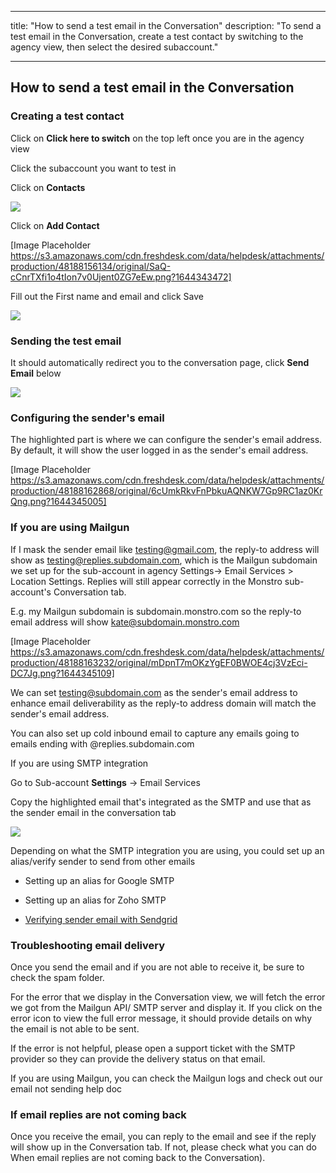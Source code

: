 
---
title: "How to send a test email in the Conversation"
description: "To send a test email in the Conversation, create a test contact by switching to the agency view, then select the desired subaccount."

---
## How to send a test email in the Conversation 

### Creating a test contact

Click on  **Click here to switch**  on the top left once you are in the agency view

Click the subaccount you want to test in

Click on  **Contacts**

![](https://i.ibb.co/zNV0S4V/2023-1-24-11-50-37.gif)

Click on  **Add Contact**

[Image Placeholder https://s3.amazonaws.com/cdn.freshdesk.com/data/helpdesk/attachments/production/48188156134/original/SaQ-cCnrTXfi1o4tIon7v0Ujent0ZG7eEw.png?1644343472]
  
Fill out the First name and email and click Save

![](https://s3.amazonaws.com/cdn.freshdesk.com/data/helpdesk/attachments/production/48188156256/original/Ndu-D6s5V60eU7X7FZn4qtOr8EvbZMFSKQ.png?1644343506)
 
### Sending the test email

It should automatically redirect you to the conversation page, click **Send Email** below

![](https://s3.amazonaws.com/cdn.freshdesk.com/data/helpdesk/attachments/production/48188156572/original/yzPLNGRd664AKnruJpRp3KPCmDjdziPJRA.png?1644343559)

### Configuring the sender's email

The highlighted part is where we can configure the sender's email address.  By default, it will show the user logged in as the sender's email address.

[Image Placeholder https://s3.amazonaws.com/cdn.freshdesk.com/data/helpdesk/attachments/production/48188162868/original/6cUmkRkvFnPbkuAQNKW7Gp9RC1az0KrQng.png?1644345005]

### If you are using Mailgun

If I mask the sender email like testing@gmail.com, the reply-to address will show as testing@replies.subdomain.com, which is the Mailgun subdomain we set up for the sub-account in agency Settings-> Email Services > Location Settings. Replies will still appear correctly in the Monstro sub-account's Conversation tab.

E.g. my Mailgun subdomain is subdomain.monstro.com so the reply-to email address will show kate@subdomain.monstro.com

[Image Placeholder https://s3.amazonaws.com/cdn.freshdesk.com/data/helpdesk/attachments/production/48188163232/original/mDpnT7mOKzYgEF0BWOE4cj3VzEci-DC7Jg.png?1644345109]

We can set  [testing@subdomain.com](mailto:testing@subdomain.com)  as the sender's email address to enhance email deliverability as the reply-to address domain will match the sender's email address.

You can also set up cold inbound email to capture any emails going to emails ending with @replies.subdomain.com

If you are using SMTP integration

Go to Sub-account **Settings**  -> Email Services

Copy the highlighted email that's integrated as the SMTP and use that as the sender email in the conversation tab

![](https://s3.amazonaws.com/cdn.freshdesk.com/data/helpdesk/attachments/production/48283730097/original/KE3Wxli8wEXikutAlAAxosnWL15gY7GK8Q.png?1677268384)

Depending on what the SMTP integration you are using, you could set up an alias/verify sender to send from other emails

-  Setting up an alias for Google SMTP

-  Setting up an alias for Zoho SMTP

-  [Verifying sender email with Sendgrid](https://docs.sendgrid.com/ui/sending-email/senders)

### Troubleshooting email delivery

Once you send the email and if you are not able to receive it, be sure to check the spam folder. 

For the error that we display in the Conversation view, we will fetch the error we got from the Mailgun API/ SMTP server and display it. If you click on the error icon to view the full error message, it should provide details on why the email is not able to be sent. 

If the error is not helpful, please open a support ticket with the SMTP provider so they can provide the delivery status on that email.


If you are using Mailgun, you can check the Mailgun logs and check out our email not sending help doc

### If email replies are not coming back

Once you receive the email, you can reply to the email and see if the reply will show up in the Conversation tab. If not, please check what you can do When email replies are not coming back to the Conversation).